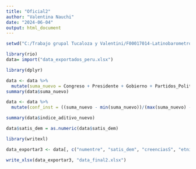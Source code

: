 ---
title: "Oficial2"
author: "Valentina Nauchi"
date: "2024-06-04"
output: html_document
---

```{r}
setwd("C:/Trabajo grupal Tucaloza y Valentini/F00017014-Latinobarometro_2023_Rdata_v1_0 (1)")
```


```{r}
library(rio)
data= import("data_exportados_peru.xlsx")
```

```{r}
library(dplyr)

data <- data %>% 
  mutate(suma_nuevo = Congreso + Presidente + Gobierno + Partidos_Politicos) 
summary(data$suma_nuevo)

data <- data %>% 
  mutate(conf_inst = ((suma_nuevo - min(suma_nuevo))/(max(suma_nuevo) - min(suma_nuevo))) * 9 + 1)

summary(data$indice_aditivo_nuevo) 
```

```{r}
data$satis_dem = as.numeric(data$satis_dem)
```


```{r}
library(writexl)

data_exportar3 <- data[, c("numentre", "satis_dem", "creenciasS", "etnia", "estrato", "partido_pol", "conf_inst")]

write_xlsx(data_exportar3, "data_final2.xlsx")
```


